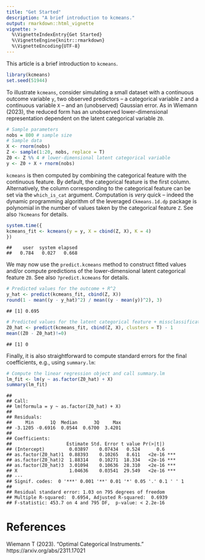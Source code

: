```yaml
---
title: "Get Started"
description: "A brief introduction to kcmeans."
output: rmarkdown::html_vignette
vignette: >
  %\VignetteIndexEntry{Get Started}
  %\VignetteEngine{knitr::rmarkdown}
  %\VignetteEncoding{UTF-8}
---
```


This article is a brief introduction to ``kcmeans``.


```r
library(kcmeans)
set.seed(51944)
```

To illustrate ``kcmeans``, consider simulating a small dataset with a continuous outcome variable ``y``, two observed predictors -- a categorical variable ``Z`` and a continuous variable ``X`` -- and an (unobserved) Gaussian error. As in Wiemann (2023), the reduced form has an unobserved lower-dimensional representation dependent on the latent categorical variable ``Z0``.

```r
# Sample parameters
nobs = 800 # sample size
# Sample data
X <- rnorm(nobs)
Z <- sample(1:20, nobs, replace = T)
Z0 <- Z %% 4 # lower-dimensional latent categorical variable
y <- Z0 + X + rnorm(nobs)
```


``kcmeans`` is then computed by combining the categorical feature with the continuous feature. By default, the categorical feature is the first column. Alternatively, the column corresponding to the categorical feature can be set via the ``which_is_cat`` argument. Computation is _very_ quick -- indeed the dynamic programming algorithm of the leveraged ``Ckmeans.1d.dp`` package is polynomial in the number of values taken by the categorical feature ``Z``. See also ``?kcmeans`` for details.


```r
system.time({
kcmeans_fit <- kcmeans(y = y, X = cbind(Z, X), K = 4)
})
```

```
##    user  system elapsed 
##   0.784   0.027   0.668
```

We may now use the ``predict.kcmeans`` method to construct fitted values and/or compute predictions of the lower-dimensional latent categorical feature ``Z0``. See also ``?predict.kcmeans`` for details.

```r
# Predicted values for the outcome + R^2
y_hat <- predict(kcmeans_fit, cbind(Z, X))
round(1 - mean((y - y_hat)^2) / mean((y - mean(y))^2), 3)
```

```
## [1] 0.695
```

```r
# Predicted values for the latent categorical feature + missclassification rate
Z0_hat <- predict(kcmeans_fit, cbind(Z, X), clusters = T) - 1
mean((Z0 - Z0_hat)!=0)
```

```
## [1] 0
```

Finally, it is also straightforward to compute standard errors for the final coefficients, e.g., using ``summary.lm``:


```r
# Compute the linear regression object and call summary.lm
lm_fit <- lm(y ~ as.factor(Z0_hat) + X)
summary(lm_fit)
```

```
## 
## Call:
## lm(formula = y ~ as.factor(Z0_hat) + X)
## 
## Residuals:
##     Min      1Q  Median      3Q     Max 
## -3.1205 -0.6916  0.0544  0.6700  3.4201 
## 
## Coefficients:
##                    Estimate Std. Error t value Pr(>|t|)    
## (Intercept)         0.03897    0.07434   0.524      0.6    
## as.factor(Z0_hat)1  0.88393    0.10265   8.611   <2e-16 ***
## as.factor(Z0_hat)2  1.88314    0.10271  18.334   <2e-16 ***
## as.factor(Z0_hat)3  3.01094    0.10636  28.310   <2e-16 ***
## X                   1.04636    0.03541  29.549   <2e-16 ***
## ---
## Signif. codes:  0 '***' 0.001 '**' 0.01 '*' 0.05 '.' 0.1 ' ' 1
## 
## Residual standard error: 1.03 on 795 degrees of freedom
## Multiple R-squared:  0.6954,	Adjusted R-squared:  0.6939 
## F-statistic: 453.7 on 4 and 795 DF,  p-value: < 2.2e-16
```

# References
Wiemann T (2023). "Optimal Categorical Instruments." https://arxiv.org/abs/2311.17021

